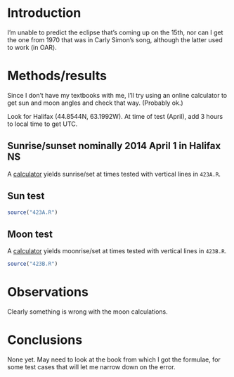 # Introduction

I'm unable to predict the eclipse that's coming up on the 15th, nor can I get
the one from 1970 that was in Carly Simon's song, although the latter used to
work (in OAR).


# Methods/results

Since I don't have my textbooks with me, I'll try using an online calculator to
get sun and moon angles and check that way.  (Probably ok.)

Look for Halifax (44.8544N, 63.1992W).  At time of test (April), add 3 hours to
local time to get UTC.

## Sunrise/sunset nominally 2014 April 1 in Halifax NS

A
[calculator](http://www.timeanddate.com/worldclock/astronomy.html?n=286&month=4&year=2014&obj=sun&afl=-1&day=1)
yields sunrise/set at times tested with vertical lines in ``423A.R``.

## Sun test

```r
source("423A.R")
```

## Moon test

A [calculator](http://www.timeanddate.com/worldclock/astronomy.html?n=286&month=4&year=2014&obj=moon&afl=-1&day=1)
yields moonrise/set at times tested with vertical lines in ``423B.R``.

```r
source("423B.R")
```

# Observations

Clearly something is wrong with the moon calculations.

# Conclusions

None yet.  May need to look at the book from which I got the formulae, for some
test cases that will let me narrow down on the error.


